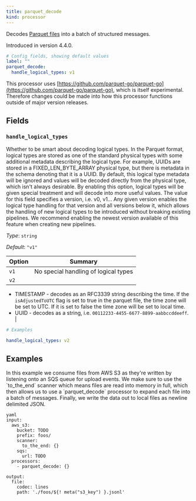 ```yaml
---
title: parquet_decode
kind: processor
---
```


Decodes [Parquet files](https://parquet.apache.org/docs/) into a batch of structured messages.

Introduced in version 4.4.0.

```yml
# Config fields, showing default values
label: ""
parquet_decode:
  handle_logical_types: v1
```

This processor uses [https://github.com/parquet-go/parquet-go](https://github.com/parquet-go/parquet-go), which is itself experimental. Therefore changes could be made into how this processor functions outside of major version releases.

## Fields

### `handle_logical_types`

Whether to be smart about decoding logical types. In the Parquet format, logical types are stored as one of the standard physical types with some additional metadata describing the logical type. For example, UUIDs are stored in a FIXED_LEN_BYTE_ARRAY physical type, but there is metadata in the schema denoting that it is a UUID. By default, this logical type metadata will be ignored and values will be decoded directly from the physical type, which isn't always desirable. By enabling this option, logical types will be given special treatment and will decode into more useful values. The value for this field specifies a version, i.e. v0, v1... Any given version enables the logical type handling for that version and all versions below it, which allows the handling of new logical types to be introduced without breaking existing pipelines. We recommend enabling the newest version available of this feature when creating new pipelines.


*Type*: `string`

*Default*: `"v1"`


| Option | Summary |
| ------ | ------- |
| `v1` | No special handling of logical types |
| `v2` | 
- TIMESTAMP - decodes as an RFC3339 string describing the time. If the `isAdjustedToUTC` flag is set to true in the parquet file, the time zone will be set to UTC. If it is set to false the time zone will be set to local time.
- UUID - decodes as a string, i.e. `00112233-4455-6677-8899-aabbccddeeff`. |


```yml
# Examples

handle_logical_types: v2
```

## Examples

<Tabs>
<TabItem label="Reading Parquet Files from AWS S3">
In this example we consume files from AWS S3 as they're written by listening onto an SQS queue for upload events. We make sure to use the `to_the_end` scanner which means files are read into memory in full, which then allows us to use a `parquet_decode` processor to expand each file into a batch of messages. Finally, we write the data out to local files as newline delimited JSON.

```
yaml
input:
  aws_s3:
    bucket: TODO
    prefix: foos/
    scanner:
      to_the_end: {}
    sqs:
      url: TODO
  processors:
    - parquet_decode: {}

output:
  file:
    codec: lines
    path: './foos/${! meta("s3_key") }.jsonl'

```

</TabItem>
</Tabs>


